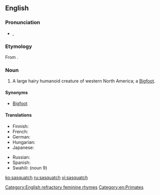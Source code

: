 {{wikipedia}}
==English==

===Pronunciation===
* {{IPA|/ˈsæskwɒtʃ/|/ˈsæskwætʃ/}}, {{SAMPA|/"s{skwQtS/|/"s{skw{tS/}}

===Etymology===
From {{etyl|hur}}.

===Noun===
{{en-noun|es}}

# {{cryptozoology}} A large hairy humanoid creature of western North America; a [[Bigfoot]].

====Synonyms====
* [[Bigfoot]]

====Translations====
{{trans-top|a hairy humanoid creature}}
* Finnish: {{t|fi|isojalka}}
* French: {{t+|fr|Sasquatch|m}}
* German: {{t-|de|Sasquatsch|m}}
* Hungarian: {{t|hu|Szaszkvács|m}}
* Japanese: {{t-|ja|サスカッチ|tr=Sasukatchi}}
{{trans-mid}}
* Russian: {{t|ru|Сасквотч|m}}
* Spanish: {{t|es|Sascuache|m}}
* Swahili: {{t|sw|Saskwachi}} (noun 9)
{{trans-bottom}}

[[Category:English refractory feminine rhymes]]
[[Category:en:Primates]]

[[ko:sasquatch]]
[[ru:sasquatch]]
[[vi:sasquatch]]